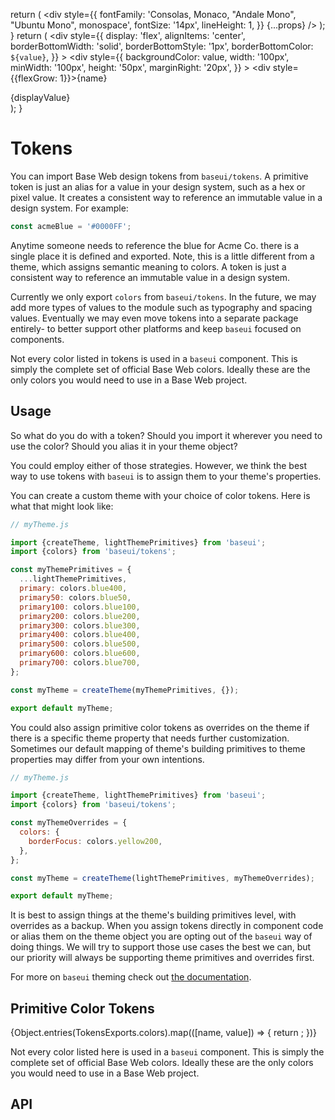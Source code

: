 <!--
Copyright (c) 2018-2020 Uber Technologies, Inc.

This source code is licensed under the MIT license found in the
LICENSE file in the root directory of this source tree.
-->




  return (
    <div
      style={{
        fontFamily: 'Consolas, Monaco, "Andale Mono", "Ubuntu Mono", monospace',
        fontSize: '14px',
        lineHeight: 1,
      }}
      {...props}
    />
  );
}
  return (
    <div
      style={{
        display: 'flex',
        alignItems: 'center',
        borderBottomWidth: 'solid',
        borderBottomStyle: '1px',
        borderBottomColor: `${value}`,
      }}
    >
      <div
        style={{
          backgroundColor: value,
          width: '100px',
          minWidth: '100px',
          height: '50px',
          marginRight: '20px',
        }}
      ></div>
      <div style={{flexGrow: 1}}>{name}</div>
      <div>{displayValue}</div>
    </div>
  );
}

# Tokens

You can import Base Web design tokens from `baseui/tokens`. A primitive token is just an alias for a value in your design system, such as a hex or pixel value. It creates a consistent way to reference an immutable value in a design system. For example:

```js
const acmeBlue = '#0000FF';
```

Anytime someone needs to reference the blue for Acme Co. there is a single place it is defined and exported. Note, this is a little different from a theme, which assigns semantic meaning to colors. A token is just a consistent way to reference an immutable value in a design system.

Currently we only export `colors` from `baseui/tokens`. In the future, we may add more types of values to the module such as typography and spacing values. Eventually we may even move tokens into a separate package entirely- to better support other platforms and keep `baseui` focused on components.

Not every color listed in tokens is used in a `baseui` component. This is simply the complete set of official Base Web colors. Ideally these are the only colors you would need to use in a Base Web project.

## Usage

So what do you do with a token? Should you import it wherever you need to use the color? Should you alias it in your theme object?

You could employ either of those strategies. However, we think the best way to use tokens with `baseui` is to assign them to your theme's properties.

You can create a custom theme with your choice of color tokens. Here is what that might look like:

```js
// myTheme.js

import {createTheme, lightThemePrimitives} from 'baseui';
import {colors} from 'baseui/tokens';

const myThemePrimitives = {
  ...lightThemePrimitives,
  primary: colors.blue400,
  primary50: colors.blue50,
  primary100: colors.blue100,
  primary200: colors.blue200,
  primary300: colors.blue300,
  primary400: colors.blue400,
  primary500: colors.blue500,
  primary600: colors.blue600,
  primary700: colors.blue700,
};

const myTheme = createTheme(myThemePrimitives, {});

export default myTheme;
```

You could also assign primitive color tokens as overrides on the theme if there is a specific theme property that needs further customization.
Sometimes our default mapping of theme's building primitives to theme properties may differ from your own intentions.

```js
// myTheme.js

import {createTheme, lightThemePrimitives} from 'baseui';
import {colors} from 'baseui/tokens';

const myThemeOverrides = {
  colors: {
    borderFocus: colors.yellow200,
  },
};

const myTheme = createTheme(lightThemePrimitives, myThemeOverrides);

export default myTheme;
```

It is best to assign things at the theme's building primitives level, with overrides as a backup.
When you assign tokens directly in component code or alias them on the theme object you
are opting out of the `baseui` way of doing things. We will try to support those use
cases the best we can, but our priority will always be supporting theme primitives and
overrides first.

For more on `baseui` theming check out [the documentation](/guides/theming).

## Primitive Color Tokens

<ColorPreviewContainer>
  {Object.entries(TokensExports.colors).map(([name, value]) => {
    return <ColorPreview name={name} value={value} displayValue={value} />;
  })}
</ColorPreviewContainer>

Not every color listed here is used in a `baseui` component. This is simply the complete set of official Base Web colors. Ideally these are the only colors you would need to use in a Base Web project.

## API

<Exports
  component={TokensExports}
  title="Tokens exports"
  path="baseui/tokens"
/>
